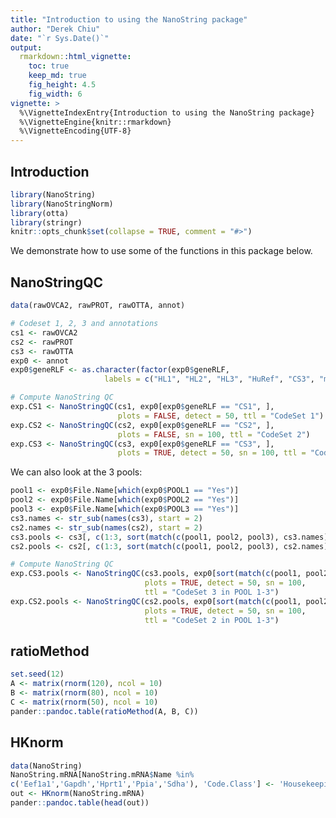 ```yaml
---
title: "Introduction to using the NanoString package"
author: "Derek Chiu"
date: "`r Sys.Date()`"
output:
  rmarkdown::html_vignette:
    toc: true
    keep_md: true
    fig_height: 4.5
    fig_width: 6
vignette: >
  %\VignetteIndexEntry{Introduction to using the NanoString package}
  %\VignetteEngine{knitr::rmarkdown}
  %\VignetteEncoding{UTF-8}
---
```


## Introduction

```r
library(NanoString)
library(NanoStringNorm)
library(otta)
library(stringr)
knitr::opts_chunk$set(collapse = TRUE, comment = "#>")
```

We demonstrate how to use some of the functions in this package below.

## NanoStringQC

```r
data(rawOVCA2, rawPROT, rawOTTA, annot)

# Codeset 1, 2, 3 and annotations
cs1 <- rawOVCA2
cs2 <- rawPROT
cs3 <- rawOTTA
exp0 <- annot
exp0$geneRLF <- as.character(factor(exp0$geneRLF,
                     labels = c("HL1", "HL2", "HL3", "HuRef", "CS3", "mini", "CS1", "CS2")))

# Compute NanoString QC
exp.CS1 <- NanoStringQC(cs1, exp0[exp0$geneRLF == "CS1", ],
                        plots = FALSE, detect = 50, ttl = "CodeSet 1")
exp.CS2 <- NanoStringQC(cs2, exp0[exp0$geneRLF == "CS2", ],
                        plots = FALSE, sn = 100, ttl = "CodeSet 2")
exp.CS3 <- NanoStringQC(cs3, exp0[exp0$geneRLF == "CS3", ],
                        plots = TRUE, detect = 50, sn = 100, ttl = "CodeSet 3")
```

We can also look at the 3 pools:

```r
pool1 <- exp0$File.Name[which(exp0$POOL1 == "Yes")]
pool2 <- exp0$File.Name[which(exp0$POOL2 == "Yes")]
pool3 <- exp0$File.Name[which(exp0$POOL3 == "Yes")]
cs3.names <- str_sub(names(cs3), start = 2)
cs2.names <- str_sub(names(cs2), start = 2)
cs3.pools <- cs3[, c(1:3, sort(match(c(pool1, pool2, pool3), cs3.names)))]
cs2.pools <- cs2[, c(1:3, sort(match(c(pool1, pool2, pool3), cs2.names)))]

# Compute NanoString QC
exp.CS3.pools <- NanoStringQC(cs3.pools, exp0[sort(match(c(pool1, pool2, pool3), cs3.names)) - 3, ],
                              plots = TRUE, detect = 50, sn = 100,
                              ttl = "CodeSet 3 in POOL 1-3")
exp.CS2.pools <- NanoStringQC(cs2.pools, exp0[sort(match(c(pool1, pool2, pool3), cs2.names)) - 3, ],
                              plots = TRUE, detect = 50, sn = 100,
                              ttl = "CodeSet 2 in POOL 1-3")
```

## ratioMethod

```r
set.seed(12)
A <- matrix(rnorm(120), ncol = 10)
B <- matrix(rnorm(80), ncol = 10)
C <- matrix(rnorm(50), ncol = 10)
pander::pandoc.table(ratioMethod(A, B, C))
```

## HKnorm

```r
data(NanoString)
NanoString.mRNA[NanoString.mRNA$Name %in%
c('Eef1a1','Gapdh','Hprt1','Ppia','Sdha'), 'Code.Class'] <- 'Housekeeping'
out <- HKnorm(NanoString.mRNA)
pander::pandoc.table(head(out))
```
